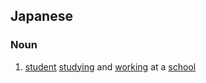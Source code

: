 ==Japanese==
{{ja-kanjitab|こう|ぼく|yomi=o}}

===Noun===
{{ja-noun|こうぼく}}

# [[student]] [[studying]] and [[working]] at a [[school]]